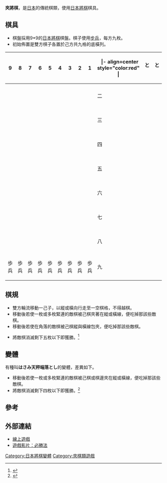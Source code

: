 '''夾將棋'''，是[[日本|日本]]的傳統棋類，使用[[日本將棋|日本將棋]]棋具。

{{japanese|japanese=はさみ将棋|kana=はさみしょうぎ|romaji=hasami shōgi}}

==棋具==

*棋盤採用9*9的[[日本將棋|日本將棋]]棋盤。棋子使用[[步兵_(日本將棋)|步兵]]，每方九枚。
*初始佈置是雙方棋子各置於己方共九格的底橫列。

{| style="background:#ffdead" border="1" cellspacing="0" 
|- align=center border="0" bgcolor=white  
! style="width:33px" | 9 !! style="width:33px" | 8 !! style="width:33px" | 7 !! style="width:33px" | 6 !! style="width:33px" | 5 !! style="width:33px" | 4 !! style="width:33px" | 3 !! style="width:33px" | 2 !! style="width:33px" | 1 !!   
|- align=center style="color:red" | 
| と<br>  || と<br>  || と<br>  || と<br>  || と<br>  || と<br>  || と<br>  || と<br>  || と<br>  || style="width:20px" bgcolor=white style="color:black" | 一 
|- align=center  
|  <br>  ||   ||   ||   ||   ||   ||   ||   ||   || bgcolor=white | 二 
|- align=center 
|  <br>  ||   ||   ||   ||   ||   ||   ||   ||   || bgcolor=white | 三 
|- align=center  
|  <br>  ||   ||   ||   ||   ||   ||   ||   ||   || bgcolor=white | 四 
|- align=center  
|  <br>  ||   ||   ||   ||   ||   ||   ||   ||   || bgcolor=white | 五 
|- align=center  
|  <br>  ||   ||   ||   ||   ||   ||   ||   ||   || bgcolor=white | 六 
|- align=center 
|  <br>  ||   ||   ||   ||   ||   ||   ||   ||   || bgcolor=white | 七 
|- align=center  
|  <br>  ||   ||   ||   ||   ||   ||   ||   ||   || bgcolor=white | 八 
|- align=center 
| 歩<br>兵 || 歩<br>兵 || 歩<br>兵 || 歩<br>兵 || 歩<br>兵 || 歩<br>兵 || 歩<br>兵 || 歩<br>兵 || 歩<br>兵 || bgcolor=white | 九 
|}

==棋規==

*雙方輪流移動一己子，以縱或橫向行走至一空棋格，不得越棋。
*移動後若使一枚或多枚緊連的敵棋被己棋夾著在縱或橫線，便吃掉那該些敵棋。
*移動後若使在角落的敵棋被己棋縱與橫線包夾，便吃掉那該些敵棋。

*將敵棋消滅剩下五枚以下即獲勝。<ref>{{Cite web |url=http://www2.ocn.ne.jp/~happyman/Hasamisyouji.htm |title=はさみ将棋 |access-date=2011-02-22 |archive-date=2008-09-29 |archive-url=https://web.archive.org/web/20080929025709/http://www2.ocn.ne.jp/~happyman/Hasamisyouji.htm |dead-url=yes }}</ref>

==變體==
有種叫'''はさみ天秤端落とし'''的變體，差異如下。
*移動後若使一枚或多枚緊連的敵棋被己棋或棋邊夾在縱或橫線，便吃掉那該些敵棋。
*將敵棋消滅剩下四枚以下即獲勝。<ref>{{Cite web |url=http://shogitter.com/rule/105 |title=はさみ天秤端落とし |accessdate=2013-10-19 |archive-date=2013-10-19 |archive-url=https://web.archive.org/web/20131019141438/http://shogitter.com/rule/105 |dead-url=no }}</ref>

==參考==
{{reflist}}

==外部連結==
*[http://www.afsgames.com/syogi.htm 線上遊戲]{{Wayback|url=http://www.afsgames.com/syogi.htm |date=20110127173115 }}
*[http://www.nicovideo.jp/watch/sm403418 遊戲影片：必勝法]{{Wayback|url=http://www.nicovideo.jp/watch/sm403418 |date=20070714091910 }}


{{日本將棋變體}}
[[Category:日本將棋變體|Category:日本將棋變體]]
[[Category:夾棋類遊戲|Category:夾棋類遊戲]]